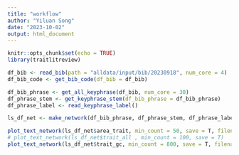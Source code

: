 ```yaml
---
title: "workflow"
author: "Yiluan Song"
date: "2023-10-02"
output: html_document
---
```


```r
knitr::opts_chunk$set(echo = TRUE)
library(traitlitreview)
```

```r
df_bib <- read_bib(path = "alldata/input/bib/20230918", num_core = 4)
df_bib_code <- get_bib_code(df_bib = df_bib)
```

```r
df_bib_phrase <- get_all_keyphrase(df_bib, num_core = 30)
df_phrase_stem <- get_keyphrase_stem(df_bib_phrase = df_bib_phrase)
df_phrase_label <- read_keyphrase_label()
```

```r
ls_df_net <- make_network(df_bib_phrase, df_phrase_stem, df_phrase_label, df_bib_code)
```

```r
plot_text_network(ls_df_net$area_trait, min_count = 50, save = T, filename = "area_trait")
# plot_text_network(ls_df_net$trait_all , min_count = 100, save = T)
plot_text_network(ls_df_net$trait_gc, min_count = 800, save = T, filename = "trait_gc")
```

